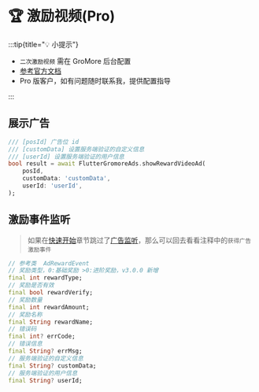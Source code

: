 # 🏆 激励视频(Pro)

:::tip{title="💡 小提示"}

 - `二次激励视频` 需在 GroMore 后台配置
 - [参考官方文档](https://www.csjplatform.com/union/media/union/download/detail?id=142&docId=27617&osType=android)
 - Pro 版客户，如有问题随时联系我，提供配置指导

:::

## 展示广告

```dart title="example/pages/reward_video_page.dart"
/// [posId] 广告位 id
/// [customData] 设置服务端验证的自定义信息
/// [userId] 设置服务端验证的用户信息
bool result = await FlutterGromoreAds.showRewardVideoAd(
    posId,
    customData: 'customData',
    userId: 'userId',
);
```

## 激励事件监听

> 如果在[快速开始](../go)章节跳过了[广告监听](../go#广告监听)，那么可以回去看看注释中的`获得广告激励事件`

```dart title="flutter_gromore_ads/event/ad_reward_event.dart"
// 参考类  AdRewardEvent
// 奖励类型，0:基础奖励 >0:进阶奖励，v3.0.0 新增
final int rewardType;
// 奖励是否有效
final bool rewardVerify;
// 奖励数量
final int rewardAmount;
// 奖励名称
final String rewardName;
// 错误码
final int? errCode;
// 错误信息
final String? errMsg;
// 服务端验证的自定义信息
final String? customData;
// 服务端验证的用户信息
final String? userId;
```


